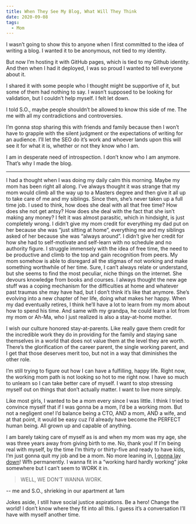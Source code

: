 ```yaml
---
title: When They See My Blog, What Will They Think
date: 2020-09-08
tags:
  - Mom
---
```


I wasn’t going to show this to anyone when I first committed to the idea of writing a blog. I wanted it to be anonymous, not tied to my identity. 

But now I’m hosting it with GitHub pages, which is tied to my Github identity. And then when I had it deployed, I was so proud I wanted to tell everyone about it.

I shared it with some people who I thought might be supportive of it, but some of them had nothing to say. I wasn’t supposed to be looking for validation, but I couldn’t help myself. I felt let down. 

I told S.O., maybe people shouldn’t be allowed to know this side of me. The me with all my contradictions and controversies.

I’m gonna stop sharing this with friends and family because then I won’t have to grapple with the silent judgment or the expectations of writing for an audience. I’ll let the SEO do it’s work and whoever lands upon this will see it for what it is, whether or not they know who I am. 

I am in desperate need of introspection. I don’t know who I am anymore. That’s why I made the blog.

---

I had a thought when I was doing my daily calm this morning. Maybe my mom has been right all along. I’ve always thought it was strange that my mom would climb all the way up to a Masters degree and then give it all up to take care of me and my siblings. Since then, she’s never taken up a full time job. I used to think, how does she deal with all that free time? How does she not get antsy? How does she deal with the fact that she isn’t making any money? I felt it was almost parasitic, which in hindsight, is just completely wrong. I didn’t give my mom credit for everything my dad put on her because she was “just sitting at home”, everything me and my siblings asked of her because she was “always around”. I didn’t give her credit for how she had to self-motivate and self-learn with no schedule and no authority figure. I struggle immensely with the idea of free time, the need to be productive and climb to the top and gain recognition from peers. My mom somehow is able to disregard all the stigmas of not working and make something worthwhile of her time. Sure, I can’t always relate or understand, but she seems to find the most peculiar, niche things on the internet. She devours knowledge from books and courses. I always thought the new age stuff was a coping mechanism for the difficulties at home and whatever past traumas she may have had, but I don’t think it’s like that anymore. She’s evolving into a new chapter of her life, doing what makes her happy. When my dad eventually retires, I think he’ll have a lot to learn from my mom about how to spend his time. And same with my grandpa, he could learn a lot from my mom or Ah-Ma, who I just realized is also a stay-at-home mother. 

I wish our culture honored stay-at-parents. Like really gave them credit for the incredible work they do in providing for the family and staying sane themselves in a world that does not value them at the level they are worth. There’s the glorification of the career parent, the single working parent, and I get that those deserves merit too, but not in a way that diminishes the other role. 

I’m still trying to figure out how I can have a fulfilling, happy life. Right now, the working mom path is not looking so hot to me right now. I have so much to unlearn so I can take better care of myself. I want to stop stressing myself out on things that don’t actually matter. I want to live more simply. 

Like most girls, I wanted to be a mom every since I was little. I think I tried to convince myself that if I was gonna be a mom, I’d be a working mom. But not a negligent one! I’d balance being a CTO, AND a mom, AND a wife, and at that point, it would be easy cuz I’d already have become the PERFECT human being. All grown up and capable of anything. 

I am barely taking care of myself as is and when my mom was my age, she was three years away from giving birth to me. No, thank you! If I’m being real with myself, by the time I’m thirty or thirty-five and ready to have kids, I’m just gonna quit my job and be a mom. No more leaning in, [I gonna lay down](https://www.aliwong.com/deargirls)! Wfh permanently. I wanna fit in a “working hard hardly working” joke somewhere but I can’t seem to WORK it in. 

> WELL, WE DON’T WANNA WORK.

-- me and S.O., shrieking in our apartment at 1am

Jokes aside, I still have social justice aspirations. Be a hero! Change the world! I don’t know where they fit into all this. I guess it’s a conversation I’ll have with myself another time.